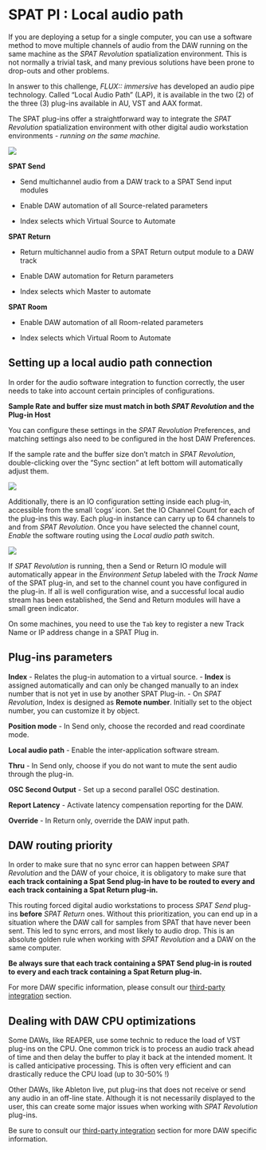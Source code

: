 # SPAT PI : Local audio path

If you are deploying a setup for a single computer, you can use a software method to move multiple channels of audio from the DAW running on the same machine as the _SPAT Revolution_ spatialization environment.
This is not normally a trivial task, and many previous solutions have been prone to drop-outs and other problems.

In answer to this challenge, *FLUX:: immersive* has developed an audio pipe technology. Called "Local Audio Path" (LAP), it is available in the two (2) of the three (3) plug-ins available in AU, VST and AAX format.

The SPAT plug-ins offer a straightforward way to integrate the _SPAT Revolution_ spatialization environment with other digital audio workstation environments - _running on the same machine._

![](https://media.githubusercontent.com/media/FLUX-SE/doc_images/main/SpatR/ThirdParty/ReaperPlugins.png)

**SPAT Send**

- Send multichannel audio from a DAW track to a SPAT Send input modules

- Enable DAW automation of all Source-related parameters

- Index selects which Virtual Source to Automate

**SPAT Return**

- Return multichannel audio from a SPAT Return output module to a DAW track

- Enable DAW automation for Return parameters

- Index selects which Master to automate


**SPAT Room**

- Enable DAW automation of all Room-related parameters

- Index selects which Virtual Room to Automate

## Setting up a local audio path connection

In order for the audio software integration to function correctly, the user needs to
take into account certain principles of configurations.

:::{.callout-warning}
 **Sample Rate and buffer size must match in both _SPAT Revolution_ and the Plug-in Host**
:::

You can configure these settings in the _SPAT Revolution_ Preferences, and matching settings also need to be configured in the host DAW Preferences.

:::{.callout-note}
If the sample rate and the buffer size don't match in  _SPAT Revolution_, double-clicking over the "Sync section" at left bottom will automatically adjust them.  
:::

![]( https://media.githubusercontent.com/media/FLUX-SE/doc_images/main/SpatR/ThirdParty/ReaperPluginsAdvancedPanel.png)

<!-- TODO: update the image ????-->

Additionally, there is an IO configuration setting inside each plug-in, accessible from the small 'cogs' icon.
Set the IO Channel Count for each of the plug-ins this way.
Each plug-in instance can carry up to 64 channels to and from _SPAT Revolution_.
Once you have selected the channel count, _Enable_ the software routing using the _Local audio path_ switch.

![](https://media.githubusercontent.com/media/FLUX-SE/doc_images/main/SpatR/Setup/InputModuleRow.png)

If _SPAT Revolution_ is running, then a Send or Return IO module will automatically appear in the _Environment Setup_ labeled with the _Track Name_ of the SPAT plug-in, and set to the channel count you have configured in the plug-in. If all is well configuration wise, and a successful local audio stream has been established, the Send and Return modules will have a small green indicator.

:::{.callout-note}
On some machines, you need to use the ```Tab``` key to register a new Track Name or IP address change in a SPAT Plug in.
:::

## Plug-ins parameters

**Index** - Relates the plug-in automation to a virtual source.
- **Index** is assigned automatically and can only be changed manually to an index number that is not yet in use by another SPAT Plug-in.
- On  _SPAT Revolution_, Index is designed as **Remote number**. Initially set to the object number, you can customize it by object.

**Position mode** - In Send only, choose the recorded and read coordinate mode.  

**Local audio path** - Enable the inter-application software stream.

**Thru** - In Send only, choose if you do not want to mute the sent audio through the plug-in.

**OSC Second Output** - Set up a second parallel OSC destination.

**Report Latency** - Activate latency compensation reporting for the DAW.

**Override** - In Return only, override the DAW input path.

## DAW routing priority

In order to make sure that no sync error can happen between _SPAT Revolution_ and the DAW of your choice, it is obligatory to make sure that **each track containing a Spat Send plug-in have to be routed to every and each track containing a Spat Return plug-in.**

This routing forced digital audio workstations to process *SPAT Send* plug-ins **before** *SPAT Return* ones. Without this prioritization, you can end up in a situation where the DAW call for samples from SPAT that have never been sent. This led to sync errors, and most likely to audio drop. This is an absolute golden rule when working with _SPAT Revolution_ and a DAW on the same computer.

:::{.callout-warning}
 **Be always sure that each track containing a SPAT Send plug-in is routed to every and each track containing a Spat Return plug-in.**
:::

For more DAW specific information, please consult our [third-party integration](Third_Party_Integration.md) section.

## Dealing with DAW CPU optimizations

Some DAWs, like REAPER, use some technic to reduce the load of VST plug-ins on the CPU. One common trick is to process an audio track ahead of time and then delay the buffer to play it back at the intended moment. It is called anticipative processing. This is often very efficient and can drastically reduce the CPU load (up to 30-50% !)

Other DAWs, like Ableton live, put plug-ins that does not receive or send any audio in an off-line state. Although it is not necessarily displayed to the user, this can create some major issues when working with _SPAT Revolution_ plug-ins.

:::{.callout-warning}
 Be sure to consult our [third-party integration](Third_Party_Integration.md) section for more DAW specific information.
:::
